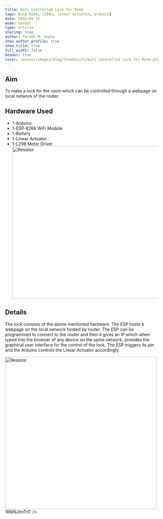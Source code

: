 ```yaml
---
title: WiFi Controlled Lock for Room
tags: [esp-8266, l298n, linear actuator, arduino]
date: 2016-04-15
mode: normal
type: article
sharing: true
author: Parakh M. Gupta
show_author_profile: true
show_title: true
full_width: false
header: true
cover: /assets/images/blog/thumbnails/WiFi Controlled Lock for Room.png
---
```


## Aim

To make a lock for the room which can be controlled through a webpage on local network of the router.

## Hardware Used

- 1-Arduino
- 1-ESP-8266 WiFi Module
- 1-Battery
- 1-Linear Actuator
- 1-L298 Motor Driver
  <Image src="/assets/images/blog/thumbnails/WiFi Controlled Lock for Room.png" alt="Resistor" width='500' height='500'>

## Details

The lock consists of the above mentioned hardware. The ESP hosts a webpage on the local network hosted by router. The ESP can be programmed to connect to the router and then it gives an IP which when typed into the browser of any device on the same network, provides the graphical user interface for the control of the lock. The ESP triggers its pin and the Arduino controls the Linear Actuator accordingly.

<Image src="/assets/images/blog/Wifi-controlled-lock/1.png" alt="Resistor" width='500' height='500'>

<EmbedItem url="https://www.youtube.com/embed/1R6iNJImTr0" />
1R6iNJImTr0' />
